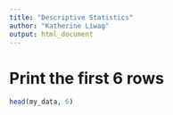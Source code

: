 ```yaml
---
title: "Descriptive Statistics"
author: "Katherine Liwag"
output: html_document
---
```


# Print the first 6 rows
```r
head(my_data, 6)
```





